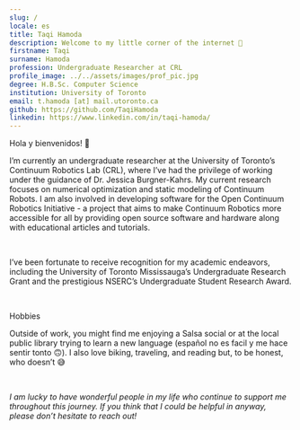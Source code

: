 ```yaml
---
slug: /
locale: es
title: Taqi Hamoda
description: Welcome to my little corner of the internet 🌱
firstname: Taqi
surname: Hamoda
profession: Undergraduate Researcher at CRL
profile_image: ../../assets/images/prof_pic.jpg
degree: H.B.Sc. Computer Science
institution: University of Toronto
email: t.hamoda [at] mail.utoronto.ca
github: https://github.com/TaqiHamoda
linkedin: https://www.linkedin.com/in/taqi-hamoda/
---
```


<Text as='h2' fontSize='3xl'>Hola y bienvenidos! 👋</Text>

<Text>I’m currently an undergraduate researcher at the University of Toronto’s <Link color='teal.500' href='https://crl.utm.utoronto.ca/'>Continuum Robotics Lab (CRL)</Link>, where I’ve had the privilege of working under the guidance of <Link color='teal.500' href='https://www.cs.toronto.edu/~jbk/'>Dr. Jessica Burgner-Kahrs</Link>. My current research focuses on numerical optimization and static modeling of Continuum Robots. I am also involved in developing software for the <Link color='teal.500' href='https://www.opencontinuumrobotics.com/'>Open Continuum Robotics Initiative</Link> - a project that aims to make Continuum Robotics more accessible for all by providing open source software and hardware along with educational articles and tutorials.</Text>

<br/>

<Text>I’ve been fortunate to receive recognition for my academic endeavors, including the <Link color='teal.500' href='https://www.utm.utoronto.ca/dean/awards-grants/undergraduate-awards-grants/utm-undergraduate-research-grants'>University of Toronto Mississauga’s Undergraduate Research Grant</Link> and the prestigious <Link color='teal.500' href='https://www.nserc-crsng.gc.ca/students-etudiants/ug-pc/usra-brpc_eng.asp'>NSERC’s Undergraduate Student Research Award</Link>.</Text>

<br/>

<Text as='h3' fontSize='2xl'>Hobbies</Text>

Outside of work, you might find me enjoying a Salsa social or at the local public library trying to learn a new language (español no es facil y me hace sentir tonto 🙃). I also love biking, traveling, and reading but, to be honest, who doesn’t 😅

<br/>

*I am lucky to have wonderful people in my life who continue to support me throughout this journey. If you think that I could be helpful in anyway, please don’t hesitate to reach out!*
